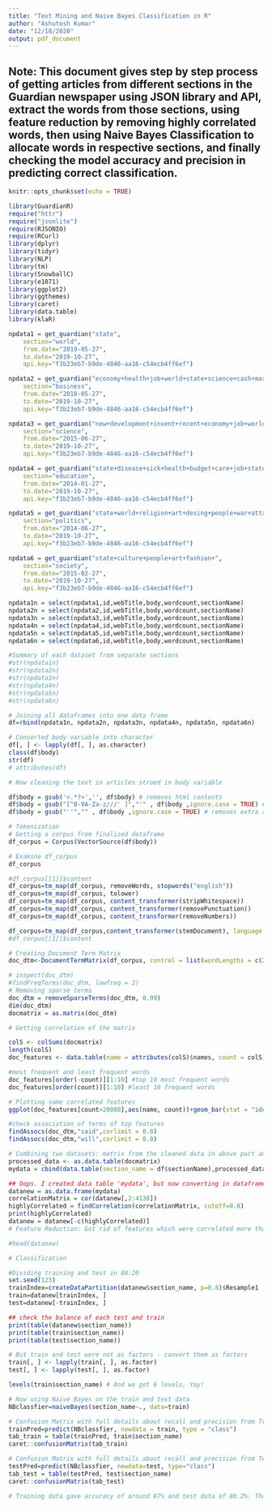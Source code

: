```yaml
---
title: "Text Mining and Naive Bayes Classification in R"
author: "Ashutosh Kumar"
date: "12/18/2020"
output: pdf_document
---
```


## Note: This document gives step by step process of getting articles from different sections in the Guardian newspaper using JSON library and API, extract the words from those sections, using feature reduction by removing highly correlated words, then using Naive Bayes Classification to allocate words in respective sections, and finally checking the model accuracy and precision in predicting correct classification.

```r
knitr::opts_chunk$set(echo = TRUE)
```
```r
library(GuardianR)
require("httr")
require("jsonlite")
require(RJSONIO)
require(RCurl)
library(dplyr)
library(tidyr)
library(NLP)
library(tm)
library(SnowballC)
library(e1071)
library(ggplot2)
library(ggthemes)
library(caret)
library(data.table)
library(klaR)

npdata1 = get_guardian("state", 
	section="world",
	from.date="2019-05-27", 
	to.date="2019-10-27", 
	api.key="f3b23eb7-b9de-4846-aa16-c54ecb4ff6ef")

npdata2 = get_guardian("economy+health+job+world+state+science+cash+market", 
	section="business",
	from.date="2018-05-27", 
	to.date="2019-10-27", 
	api.key="f3b23eb7-b9de-4846-aa16-c54ecb4ff6ef")

npdata3 = get_guardian("new+development+invent+recent+economy+job+world+state+science+cash+market+state",
	section="science",
	from.date="2015-06-27", 
	to.date="2019-10-27", 
	api.key="f3b23eb7-b9de-4846-aa16-c54ecb4ff6ef")

npdata4 = get_guardian("state+disease+sick+health+budget+care+job+state+cash+insurance+market", 
	section="education",
	from.date="2014-01-27", 
	to.date="2019-10-27", 
	api.key="f3b23eb7-b9de-4846-aa16-c54ecb4ff6ef")

npdata5 = get_guardian("state+world+religion+art+desing+people+war+attack", 
	section="politics",
	from.date="2014-06-27", 
	to.date="2019-10-27", 
	api.key="f3b23eb7-b9de-4846-aa16-c54ecb4ff6ef")

npdata6 = get_guardian("state+culture+people+art+fashion+", 
	section="society",
	from.date="2015-02-27", 
	to.date="2019-10-27", 
	api.key="f3b23eb7-b9de-4846-aa16-c54ecb4ff6ef")

npdata1n = select(npdata1,id,webTitle,body,wordcount,sectionName)
npdata2n = select(npdata2,id,webTitle,body,wordcount,sectionName)
npdata3n = select(npdata3,id,webTitle,body,wordcount,sectionName)
npdata4n = select(npdata4,id,webTitle,body,wordcount,sectionName)
npdata5n = select(npdata5,id,webTitle,body,wordcount,sectionName)
npdata6n = select(npdata6,id,webTitle,body,wordcount,sectionName)

#Summary of each dataset from separate sections
#str(npdata1n)
#str(npdata2n)
#str(npdata3n)
#str(npdata4n)
#str(npdata5n)
#str(npdata6n)

# Joining all dataframes into one data frame
df=rbind(npdata1n, npdata2n, npdata3n, npdata4n, npdata5n, npdata6n)

# Converted body variable into character
df[, ] <- lapply(df[, ], as.character)
class(df$body)
str(df)
# attributes(df)

# Now cleaning the text in articles stroed in body variable

df$body = gsub('<.*?>','', df$body) # removes html contents
df$body = gsub("[^0-9A-Za-z///' ]","'" , df$body ,ignore.case = TRUE) # removes non-alphanumeric
df$body = gsub("''","" , df$body ,ignore.case = TRUE) # removes extra apostrophe

# Tokenization
# Getting a corpus from finalized dataframe
df_corpus = Corpus(VectorSource(df$body))

# Examine df_corpus
df_corpus

#df_corpus[[1]]$content
df_corpus=tm_map(df_corpus, removeWords, stopwords("english"))
df_corpus=tm_map(df_corpus, tolower)
df_corpus=tm_map(df_corpus, content_transformer(stripWhitespace))
df_corpus=tm_map(df_corpus, content_transformer(removePunctuation))
df_corpus=tm_map(df_corpus, content_transformer(removeNumbers))

df_corpus=tm_map(df_corpus,content_transformer(stemDocument), language = "english")
#df_corpus[[1]]$content

# Creating Document Term Matrix
doc_dtm<-DocumentTermMatrix(df_corpus, control = list(wordLengths = c(2, Inf)))

# inspect(doc_dtm)
#findFreqTerms(doc_dtm, lowfreq = 2)
# Removing sparse terms
doc_dtm = removeSparseTerms(doc_dtm, 0.99)
dim(doc_dtm)
docmatrix = as.matrix(doc_dtm)

# Getting correlation of the matrix

colS <- colSums(docmatrix)
length(colS)
doc_features <- data.table(name = attributes(colS)$names, count = colS)

#most frequent and least frequent words
doc_features[order(-count)][1:10] #top 10 most frequent words
doc_features[order(count)][1:10] #least 10 frequent words

# Plotting some correlated features
ggplot(doc_features[count>20000],aes(name, count))+geom_bar(stat = "identity",fill='lightblue',color='black')+ theme(axis.text.x = element_text(angle = 45, hjust = 1))+ theme_economist()+scale_color_economist()

#check association of terms of top features
findAssocs(doc_dtm,"said",corlimit = 0.8)
findAssocs(doc_dtm,"will",corlimit = 0.8)

# Combining two datasets: matrix from the cleaned data in above part and section name from original dataframe
processed_data <- as.data.table(docmatrix)
mydata = cbind(data.table(section_name = df$sectionName),processed_data)

## Oops. I created data table 'mydata', but now converting in dataframe to work and remove correlated terms.
datanew = as.data.frame(mydata)
correlationMatrix = cor(datanew[,2:4138])
highlyCorrelated = findCorrelation(correlationMatrix, cutoff=0.8)
print(highlyCorrelated)
datanew = datanew[-c(highlyCorrelated)]
# Feature Reduction: Got rid of features which were correlated more than 80 percent

#head(datanew)

# Classification

#Dividing training and test in 80:20
set.seed(123)
trainIndex=createDataPartition(datanew$section_name, p=0.8)$Resample1
train=datanew[trainIndex, ]
test=datanew[-trainIndex, ]

## check the balance of each test and train
print(table(datanew$section_name))
print(table(train$section_name))
print(table(test$section_name))

# But train and test were not as factors - convert them as factors
train[, ] <- lapply(train[, ], as.factor)
test[, ] <- lapply(test[, ], as.factor)

levels(train$section_name) # And we got 6 levels, Yay!

# Now using Naive Bayes on the train and test data
NBclassfier=naiveBayes(section_name~., data=train)

# Confusion Matrix with full details about recall and precision from Training Data
trainPred=predict(NBclassfier, newdata = train, type = "class")
tab_train = table(trainPred, train$section_name)
caret::confusionMatrix(tab_train)

# Confusion Matrix with full details about recall and precision from Test Data
testPred=predict(NBclassfier, newdata=test, type="class")
tab_test = table(testPred, test$section_name)
caret::confusionMatrix(tab_test)

# Training data gave accuracy of around 87% and test data of 80.2%. Thats pretty decent!
```